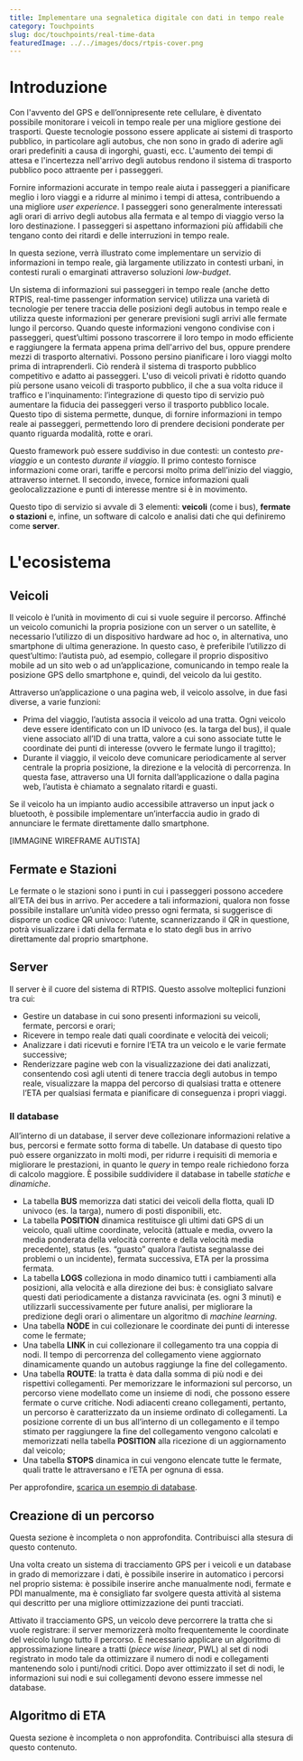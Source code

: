 ```yaml
---
title: Implementare una segnaletica digitale con dati in tempo reale
category: Touchpoints
slug: doc/touchpoints/real-time-data
featuredImage: ../../images/docs/rtpis-cover.png
---
```



# Introduzione

Con l'avvento del GPS e dell’onnipresente rete cellulare, è diventato possibile monitorare i veicoli in tempo reale per una migliore gestione dei trasporti. Queste tecnologie possono essere applicate ai sistemi di trasporto pubblico, in particolare agli autobus, che non sono in grado di aderire agli orari predefiniti a causa di ingorghi, guasti, ecc. L'aumento dei tempi di attesa e l'incertezza nell'arrivo degli autobus rendono il sistema di trasporto pubblico poco attraente per i passeggeri.

Fornire informazioni accurate in tempo reale aiuta i passeggeri a pianificare meglio i loro viaggi e a ridurre al minimo i tempi di attesa, contribuendo a una migliore _user experience_. I passeggeri sono generalmente interessati agli orari di arrivo degli autobus alla fermata e al tempo di viaggio verso la loro destinazione. I passeggeri si aspettano informazioni più affidabili che tengano conto dei ritardi e delle interruzioni in tempo reale.

In questa sezione, verrà illustrato come implementare un servizio di informazioni in tempo reale, già largamente utilizzato in contesti urbani, in contesti rurali o emarginati attraverso soluzioni _low-budget_.

Un sistema di informazioni sui passeggeri in tempo reale (anche detto RTPIS, real-time passenger information service) utilizza una varietà di tecnologie per tenere traccia delle posizioni degli autobus in tempo reale e utilizza queste informazioni per generare previsioni sugli arrivi alle fermate lungo il percorso. Quando queste informazioni vengono condivise con i passeggeri, quest’ultimi possono trascorrere il loro tempo in modo efficiente e raggiungere la fermata appena prima dell'arrivo del bus, oppure prendere mezzi di trasporto alternativi. Possono persino pianificare i loro viaggi molto prima di intraprenderli. Ciò renderà il sistema di trasporto pubblico competitivo e adatto ai passeggeri. L'uso di veicoli privati è ridotto quando più persone usano veicoli di trasporto pubblico, il che a sua volta riduce il traffico e l'inquinamento: l’integrazione di questo tipo di servizio può aumentare la fiducia dei passeggeri verso il trasporto pubblico locale. Questo tipo di sistema permette, dunque, di fornire informazioni in tempo reale ai passeggeri, permettendo loro di prendere decisioni ponderate per quanto riguarda modalità, rotte e orari.

<Immagine src="rtpis-map.png" />

Questo framework può essere suddiviso in due contesti: un contesto _pre-viaggio_ e un contesto _durante il viaggio_. Il primo contesto fornisce informazioni come orari, tariffe e percorsi molto prima dell'inizio del viaggio, attraverso internet. Il secondo, invece, fornice informazioni quali geolocalizzazione e punti di interesse mentre si è in movimento.

Questo tipo di servizio si avvale di 3 elementi: **veicoli** (come i bus), **fermate o stazioni** e, infine, un software di calcolo e analisi dati che qui definiremo come **server**.

# L'ecosistema

## Veicoli

Il veicolo è l’unità in movimento di cui si vuole seguire il percorso. Affinché un veicolo comunichi la propria posizione con un server o un satellite, è necessario l’utilizzo di un dispositivo hardware ad hoc o, in alternativa, uno smartphone di ultima generazione. In questo caso, è preferibile l’utilizzo di quest’ultimo: l’autista può, ad esempio, collegare il proprio dispositivo mobile ad un sito web o ad un’applicazione, comunicando in tempo reale la posizione GPS dello smartphone e, quindi, del veicolo da lui gestito.

Attraverso un’applicazione o una pagina web, il veicolo assolve, in due fasi diverse, a varie funzioni:

- Prima del viaggio, l’autista associa il veicolo ad una tratta. Ogni veicolo deve essere identificato con un ID univoco (es. la targa del bus), il quale viene associato all’ID di una tratta, valore a cui sono associate tutte le coordinate dei punti di interesse (ovvero le fermate lungo il tragitto);
- Durante il viaggio, il veicolo deve comunicare periodicamente al server centrale la propria posizione, la direzione e la velocità di percorrenza. In questa fase, attraverso una UI fornita dall’applicazione o dalla pagina web, l’autista è chiamato a segnalato ritardi e guasti.

<Callout title="Pro Tips" color="yellow">
  Se il veicolo ha un impianto audio accessibile attraverso un input jack o
  bluetooth, è possibile implementare un’interfaccia audio in grado di
  annunciare le fermate direttamente dallo smartphone.
</Callout>

[IMMAGINE WIREFRAME AUTISTA]

## Fermate e Stazioni

Le fermate o le stazioni sono i punti in cui i passeggeri possono accedere all’ETA dei bus in arrivo. Per accedere a tali informazioni, qualora non fosse possibile installare un’unità video presso ogni fermata, si suggerisce di disporre un codice QR univoco: l’utente, scannerizzando il QR in questione, potrà visualizzare i dati della fermata e lo stato degli bus in arrivo direttamente dal proprio smartphone.

<Immagine src="rtpis-wireframe2.png" caption="Esempio di flusso: un utente scansiona il QR presente alla pensilina e facilmente accede ad una pagina web con i dati di veicoli, orari e percorsi." />

## Server

Il server è il cuore del sistema di RTPIS. Questo assolve molteplici funzioni tra cui:

- Gestire un database in cui sono presenti informazioni su veicoli, fermate, percorsi e orari;
- Ricevere in tempo reale dati quali coordinate e velocità dei veicoli;
- Analizzare i dati ricevuti e fornire l‘ETA tra un veicolo e le varie fermate successive;
- Renderizzare pagine web con la visualizzazione dei dati analizzati, consentendo così agli utenti di tenere traccia degli autobus in tempo reale, visualizzare la mappa del percorso di qualsiasi tratta e ottenere l’ETA per qualsiasi fermata e pianificare di conseguenza i propri viaggi.

### Il database

All’interno di un database, il server deve collezionare informazioni relative a bus, percorsi e fermate sotto forma di tabelle. Un database di questo tipo può essere organizzato in molti modi, per ridurre i requisiti di memoria e migliorare le prestazioni, in quanto le _query_ in tempo reale richiedono forza di calcolo maggiore. È possibile suddividere il database in tabelle _statiche_ e _dinamiche_.

- La tabella **BUS** memorizza dati statici dei veicoli della flotta, quali ID univoco (es. la targa), numero di posti disponibili, etc.
- La tabella **POSITION** dinamica restituisce gli ultimi dati GPS di un veicolo, quali ultime coordinate, velocità (attuale e media, ovvero la media ponderata della velocità corrente e della velocità media precedente), status (es. “guasto” qualora l’autista segnalasse dei problemi o un incidente), fermata successiva, ETA per la prossima fermata.
- La tabella **LOGS** colleziona in modo dinamico tutti i cambiamenti alla posizioni, alla velocità e alla direzione dei bus: è consigliato salvare questi dati periodicamente a distanza ravvicinata (es. ogni 3 minuti) e utilizzarli successivamente per future analisi, per migliorare la predizione degli orari o alimentare un algoritmo di _machine learning_.
- Una tabella **NODE** in cui collezionare le coordinate dei punti di interesse come le fermate;
- Una tabella **LINK** in cui collezionare il collegamento tra una coppia di nodi. Il tempo di percorrenza del collegamento viene aggiornato dinamicamente quando un autobus raggiunge la fine del collegamento.
- Una tabella **ROUTE**: la tratta è data dalla somma di più nodi e dei rispettivi collegamenti. Per memorizzare le informazioni sul percorso, un percorso viene modellato come un insieme di nodi, che possono essere fermate o curve critiche. Nodi adiacenti creano collegamenti, pertanto, un percorso è caratterizzato da un insieme ordinato di collegamenti. La posizione corrente di un bus all’interno di un collegamento e il tempo stimato per raggiungere la fine del collegamento vengono calcolati e memorizzati nella tabella **POSITION** alla ricezione di un aggiornamento dal veicolo;
- Una tabella **STOPS** dinamica in cui vengono elencate tutte le fermate, quali tratte le attraversano e l’ETA per ognuna di essa.

Per approfondire, [scarica un esempio di database](https://drive.google.com/open?id=1G7X6Rz0YltCWXar8JfdWOopPaaaM5UqbzS9L61jMvCQ).

## Creazione di un percorso

<Callout color="grey">
  Questa sezione è incompleta o non approfondita. Contribuisci alla stesura di
  questo contenuto.
</Callout>

Una volta creato un sistema di tracciamento GPS per i veicoli e un database in grado di memorizzare i dati, è possibile inserire in automatico i percorsi nel proprio sistema: è possibile inserire anche manualmente nodi, fermate e PDI manualmente, ma è consigliato far svolgere questa attività al sistema qui descritto per una migliore ottimizzazione dei punti tracciati.

Attivato il tracciamento GPS, un veicolo deve percorrere la tratta che si vuole registrare: il server memorizzerà molto frequentemente le coordinate del veicolo lungo tutto il percorso. È necessario applicare un algoritmo di approssimazione lineare a tratti (_piece wise linear_, PWL) al set di nodi registrato in modo tale da ottimizzare il numero di nodi e collegamenti mantenendo solo i punti/nodi critici. Dopo aver ottimizzato il set di nodi, le informazioni sui nodi e sui collegamenti devono essere immesse nel database.

<Immagine src="rtpis-pwl.png" />

## Algoritmo di ETA

<Callout color="grey">
  Questa sezione è incompleta o non approfondita. Contribuisci alla stesura di
  questo contenuto.
</Callout>
